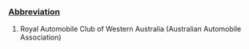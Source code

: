 ===[[Abbreviation]]===

#Royal Automobile Club of Western Australia (Australian Automobile Association)
